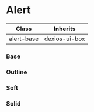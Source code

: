 
<Meta of={AlertStories} />

# Alert

| Class      | Inherits      |
| ---------- | ------------- |
| alert-base | dexios-ui-box |

### Base

<Canvas withToolbar of={AlertStories.AlertBase} />

### Outline

<Canvas withToolbar of={AlertStories.AlertOutline} />

### Soft

<Canvas withToolbar of={AlertStories.AlertSoft} />

### Solid

<Canvas withToolbar of={AlertStories.AlertSolid} />
